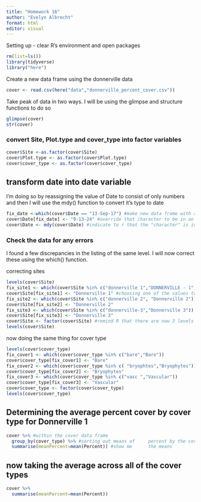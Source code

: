 ```yaml
---
title: "Homework 16"
author: "Evelyn Albrecht"
format: html
editor: visual
---
```


Setting up - clear R's environment and open packages

```r
rm(list=ls())
library(tidyverse)
library("here")
```

Create a new data frame using the donnerville data

```r
cover <- read.csv(here("data","donnerville_percent_cover.csv"))
```

Take peak of data in two ways. I will be using the glimpse and structure functions to do so

```r
glimpse(cover)
str(cover)
```

### convert Site, Plot.type and cover_type into factor variables 

```r
cover$Site <-as.factor(cover$Site)
cover$Plot.type <- as.factor(cover$Plot.type)
cover$cover_type <- as.factor(cover$cover_type)
```

## transform date into date variable 
I'm doing so by reassigning the value of Date to consist of only numbers and then I will use the mdy() function to convert it's type to date

```r
fix_date <-which(cover$Date == "13-Sep-17") #make new data frame with all of the date listing of 13-Sep-17. Coincidentally, this is all of them
cover$Date[fix_date] <- "9-13-24" #override that character to be in an all number format
cover$Date <- mdy(cover$Date) #indicate to r that the "character" is in a date format 
```

### Check the data for any errors

I found a few discrepancies in the listing of the same level. I will now correct these using the which() function.

correcting sites
```r
levels(cover$Site)
fix_site1 <- which(cover$Site %in% c("donnerville 1","DONNERVILLE - 1", "Donnerville 1")) #making a data frame for rows that have these values 
cover$Site[fix_site1] <- "Donnerville 1" #choosing one of the values to be a uniform name for all of them
fix_site2 <- which(cover$Site %in% c("donnerville 2", "Donnerville 2"))
cover$Site[fix_site2] <- "Donnerville 2"
fix_site3 <- which(cover$Site %in% c("donnerville-3","Donnerville 3"))
cover$Site[fix_site3] <- "Donnerville 3"
cover$Site <- factor(cover$Site) #remind R that there are now 3 levels by doing this 
levels(cover$Site)
```
now doing the same thing for cover type
```r
levels(cover$cover_type)
fix_cover1 <- which(cover$cover_type %in% c("bare","Bare"))
cover$cover_type[fix_cover1] <- "Bare"
fix_cover2 <- which(cover$cover_type %in% c( "bryophtes","Bryophytes"))
cover$cover_type[fix_cover2] <- "Bryophytes"
fix_cover3 <- which(cover$cover_type %in% c("vasc ","Vascular"))
cover$cover_type[fix_cover3] <- "Vascular"
cover$cover_type <- factor(cover$cover_type)
levels(cover$cover_type)
```

## Determining the average percent cover by cover type for Donnerville 1
```r
cover %>% #within the cover data frame
  group_by(cover_type) %>% #sorting out means of     percent by the cover type
  summarise(meanPercent=mean(Percent)) #show me      the means
```
## now taking the average across all of the cover types 
```r
cover %>% 
  summarise(meanPercent=mean(Percent))
```

